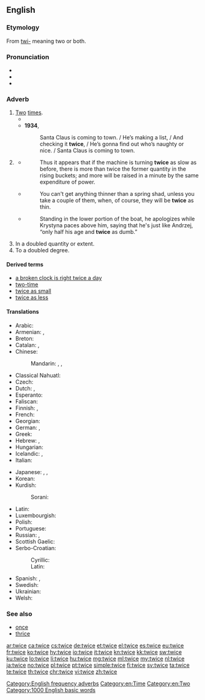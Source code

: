 ==English==

===Etymology===
From [[twi-]] meaning two or both.

===Pronunciation===
* {{IPA|/twaɪs/|lang=en}}
* {{audio|en-us-twice.ogg|Audio (US)|lang=en}}
* {{rhymes|aɪs|lang=en}}

===Adverb===
{{en-adv|-}}

# [[two|Two]] [[time]]s.
#* {{quote-book|year=1898|author={{w|Winston Churchill (novelist)|Winston Churchill}}
|title={{w|The Celebrity}}|chapter=5
|passage=He could not be induced to remain permanently at Mohair because Miss Trevor was at Asquith, but he appropriated a Hempstead cart from the Mohair stables and made the trip sometimes '''twice''' in a day.}}
#* '''1934''', {{w|Santa Claus Is Coming to Town}}
#*: Santa Claus is coming to town.&nbsp;/ He’s making a list,&nbsp;/ And checking it '''twice''',&nbsp;/ He’s gonna find out who’s naughty or nice.&nbsp;/ Santa Claus is coming to town.
# {{context|nonstandard|proscribed|lang=en}} {{non-gloss definition|[[half|Half]], used in phrases like [[twice as less]] (meaning "half as much").}}
#* {{quote-book|year=1826|author=John Nicholson|publisher=H.C. Carey & I. Lea
|title=The Operative Mechanic, and British Machinist: Being a Practical Display of the Manufactories and Mechanical Arts of the United Kingdom|volume=1
|pageurl=http://books.google.com/books?id=TJUAAAAAMAAJ&dq=%22twice%20as%20slow%22&pg=PA78#v=onepage&q=%22twice%20as%20slow%22&f=false
|page=78}}
#*: Thus it appears that if the machine is turning '''twice''' as slow as before, there is more than twice the former quantity in the rising buckets; and more will be raised in a minute by the same expenditure of power.
#* {{quote-book|title=Domesticated Trout: How to Breed and Grow Them|year=1896|edition=fourth
|page=304|author=Livingston Stone
|pageurl=http://books.google.com/books?id=IPg-AAAAYAAJ&dq=inauthor%3A%22Livingston%20Stone%22&pg=PA304#v=onepage&q=%22thin%20as%20a%20shad%22&f=false}}
#*: You can't get anything thinner than a spring shad, unless you take a couple of them, when, of course, they will be '''twice''' as thin.
#* {{quote-book|year=2010|title=Roman Polanski: A Life in Exile|first=Julia|last=Ain-krupa|publisher=ABC-CLIO|page=31
|pageurl=http://books.google.com/books?id=2Oeo0DmdphwC&lpg=PA31&dq=%22twice%20as%20dumb%22&pg=PA31#v=onepage&q=%22twice%20as%20dumb%22&f=false}}
#*: Standing in the lower portion of the boat, he apologizes while Krystyna paces above him, saying that he's just like Andrzej, “only half his age and '''twice''' as dumb.”
# In a doubled quantity or extent.
# To a doubled degree.

====Derived terms====
* [[a broken clock is right twice a day]]
* [[two-time]]
* [[twice as small]]
* [[twice as less]]

====Translations====
{{trans-top-also|two times|two|time|alt2=times}}
* Arabic: {{t|ar|مرتين|tr=maratáyn}}
* Armenian: {{t|hy|[[երկու]] [[անգամ]]|tr=erku angam}}, {{t|hy|երկիցս|sc=Armn}}
* Breton: {{t|br|[[div#Breton|div]] [[wech#Breton|wech]]}}
* Catalan: {{t|ca|[[dos#Catalan|dos]] [[cop#Catalan|cops]]}}, {{t|ca|[[dos#Catalan|dues]] [[vegada#Catalan|vegades]]}}
* Chinese:
*: Mandarin: {{t|cmn|[[兩#Mandarin|兩]][[次#Mandarin|次]]|sc=Hani}}, {{t|cmn|[[两#Mandarin|两]][[次#Mandarin|次]]|tr=liǎng cì|sc=Hani}}, {{t|cmn|[[两#Mandarin|两]][[倍#Mandarin|倍]]|tr=liǎng bèi|sc=Hani}}
* Classical Nahuatl: {{t|nci|ōppa}}
* Czech: {{t+|cs|dvakrát}}
* Dutch: {{t|nl|[[twee#Dutch|twee]] [[keer#Dutch|keer]]}}, {{t+|nl|tweemaal}}
* Esperanto: {{t|eo|dufoje}}
* Faliscan: {{t|xfa|pis|sc=Ital}}
* Finnish: {{t|fi|[[kaksi#Finnish|kaksi]] [[kerta#Finnish|kertaa]]}}, {{t+|fi|kahdesti}}
* French: {{t|fr|[[deux#French|deux]] [[fois#French|fois]]}}
* Georgian: {{t|ka|ორჯერ|sc=Geor}}
* German: {{t+|de|zweimal}}, {{t+|de|doppelt}}
* Greek: {{t+|el|δις|tr=dhis}}
* Hebrew: {{t|he|פעמיים|alt=פעמיים \ פַּעֲמַיִם|tr=pa'amáyim}}, {{t|he|[[שְׁתֵי]] [[פעם|פְּעָמִים]]|tr=sh'téi p'amím}}
* Hungarian: {{t+|hu|kétszer}}
* Icelandic: {{t+|is|tvisvar}}, {{t+|is|tvívegis}}
* Italian: {{t|it|[[duo#Italian|due]] [[volta#Italian|volte]]}}
{{trans-mid}}
* Japanese: {{t+|ja|二度|tr=にど, nido}}, {{t|ja|二回|tr=にかい, nikai}} {{qualifier|for frequency}}, {{t|ja|二倍|tr=にばい, nibai}} {{qualifier|for scale ratio}}
* Korean: {{t|ko|[[두]][[번]]|sc=Hang}}
* Kurdish:
*: Sorani: {{t|ku|دووجار}}
* Latin: {{t+|la|bis}}
* Luxembourgish: {{t|lb|zweemol}}
* Polish: {{t+|pl|dwukrotnie}}
* Portuguese: {{t|pt|[[dois#Portuguese|duas]] [[vez#Portuguese|vezes]]}}
* Russian: {{t+|ru|дважды|tr=dváždy}}, {{t|ru|[[два#Russian|два]] [[раз#Russian|раза]]|tr=dva ráza}}
* Scottish Gaelic: {{t|gd|[[dà#Scottish Gaelic|dà]] [[uair#Scottish Gaelic|uair]]}}
* Serbo-Croatian:
*: Cyrillic: {{t|sh|два́пут|sc=Cyrl}}
*: Latin: {{t|sh|dváput}}
* Spanish: {{t|es|[[dos#Spanish|dos]] [[vez#Spanish|veces]]}}, {{t|es|doblemente}}
* Swedish: {{t|sv|[[två#Swedish|två]] [[gång#Swedish|gånger]]}}
* Ukrainian: {{t|uk|двічі|tr=dvichi|sc=Cyrl}}
* Welsh: {{t|cy|[[dwywaith]]}}
{{trans-bottom}}

===See also===
* [[once]]
* [[thrice]]

[[Category:English frequency adverbs]]
[[Category:en:Time]]
[[Category:en:Two]]

[[Category:1000 English basic words]]
[[ar:twice]]
[[ca:twice]]
[[cs:twice]]
[[de:twice]]
[[et:twice]]
[[el:twice]]
[[es:twice]]
[[eu:twice]]
[[fr:twice]]
[[ko:twice]]
[[hy:twice]]
[[io:twice]]
[[it:twice]]
[[kn:twice]]
[[kk:twice]]
[[sw:twice]]
[[ku:twice]]
[[lo:twice]]
[[li:twice]]
[[hu:twice]]
[[mg:twice]]
[[ml:twice]]
[[my:twice]]
[[nl:twice]]
[[ja:twice]]
[[no:twice]]
[[pl:twice]]
[[pt:twice]]
[[simple:twice]]
[[fi:twice]]
[[sv:twice]]
[[ta:twice]]
[[te:twice]]
[[th:twice]]
[[chr:twice]]
[[vi:twice]]
[[zh:twice]]